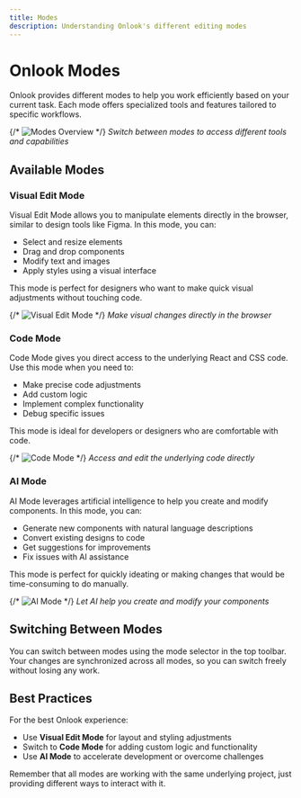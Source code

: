 ```yaml
---
title: Modes
description: Understanding Onlook's different editing modes
---
```


# Onlook Modes

Onlook provides different modes to help you work efficiently based on your current task. Each mode offers specialized tools and features tailored to specific workflows.

{/* ![Modes Overview](/images/modes-overview.png) */}
*Switch between modes to access different tools and capabilities*

## Available Modes

### Visual Edit Mode

Visual Edit Mode allows you to manipulate elements directly in the browser, similar to design tools like Figma. In this mode, you can:

- Select and resize elements
- Drag and drop components
- Modify text and images
- Apply styles using a visual interface

This mode is perfect for designers who want to make quick visual adjustments without touching code.

{/* ![Visual Edit Mode](/images/visual-edit-mode.png) */}
*Make visual changes directly in the browser*

### Code Mode

Code Mode gives you direct access to the underlying React and CSS code. Use this mode when you need to:

- Make precise code adjustments
- Add custom logic
- Implement complex functionality
- Debug specific issues

This mode is ideal for developers or designers who are comfortable with code.

{/* ![Code Mode](/images/code-mode.png) */}
*Access and edit the underlying code directly*

### AI Mode

AI Mode leverages artificial intelligence to help you create and modify components. In this mode, you can:

- Generate new components with natural language descriptions
- Convert existing designs to code
- Get suggestions for improvements
- Fix issues with AI assistance

This mode is perfect for quickly ideating or making changes that would be time-consuming to do manually.

{/* ![AI Mode](/images/ai-mode.png) */}
*Let AI help you create and modify your components*

## Switching Between Modes

You can switch between modes using the mode selector in the top toolbar. Your changes are synchronized across all modes, so you can switch freely without losing any work.

## Best Practices

For the best Onlook experience:

- Use **Visual Edit Mode** for layout and styling adjustments
- Switch to **Code Mode** for adding custom logic and functionality
- Use **AI Mode** to accelerate development or overcome challenges

Remember that all modes are working with the same underlying project, just providing different ways to interact with it.

